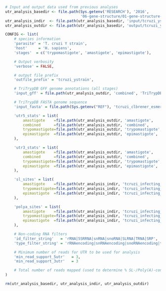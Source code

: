```r
# Input and output data used from previous analyses
utr_analysis_basedir <- file.path(Sys.getenv('RESEARCH'), '2016',
                                  '06-gene-structure/01-gene-structure-determination')
utr_analysis_indir  <- file.path(utr_analysis_basedir, 'input/tcruzi_ystrain')
utr_analysis_outdir <- file.path(utr_analysis_basedir, 'output/tcruzi_ystrain')

CONFIG <- list(
    # species information
    'parasite' = 'T. cruzi Y strain',
    'host'     = 'H. sapiens',
    'stages'  = c('trypomastigote', 'amastigote', 'epimastigote'),

    # Output verbosity
    'verbose' = FALSE,

    # output file prefix
    'outfile_prefix' = 'tcruzi_ystrain',

    # TriTrypDB GFF genome annotations (all stages)
    'input_gff' = file.path(utr_analysis_outdir, 'combined', 'TriTrypDB-27_TcruziCLBrenerEsmeraldo-like-with-utrs.gff'),

    # TriTrypDB FASTA genome sequence
    'input_fasta' = file.path(Sys.getenv("REF"), 'tcruzi_clbrener_esmeraldo-like/genome/'),

    'utr5_stats' = list(
        amastigote    =file.path(utr_analysis_outdir, 'amastigote',     '5utr_stats.csv'),
        combined      =file.path(utr_analysis_outdir, 'combined',       '5utr_stats.csv'),
        trypomastigote=file.path(utr_analysis_outdir, 'trypomastigote', '5utr_stats.csv'),
        epimastigote  =file.path(utr_analysis_outdir, 'epimastigote',   '5utr_stats.csv')
    ),

    'utr3_stats' = list(
        amastigote    =file.path(utr_analysis_outdir, 'amastigote',     '3utr_stats.csv'),
        combined      =file.path(utr_analysis_outdir, 'combined',       '3utr_stats.csv'),
        trypomastigote=file.path(utr_analysis_outdir, 'trypomastigote', '3utr_stats.csv'),
        epimastigote  =file.path(utr_analysis_outdir, 'epimastigote',   '3utr_stats.csv')
    ),

    'sl_sites' = list(
        amastigote    =file.path(utr_analysis_indir, 'tcruzi_infecting_hsapiens_amastigote_sl_sorted.gff.gz'),
        trypomastigote=file.path(utr_analysis_indir, 'tcruzi_infecting_hsapiens_trypomastigote_sl_sorted.gff.gz'),
        epimastigote  =file.path(utr_analysis_indir, 'tcruzi_infecting_hsapiens_epimastigote_sl_sorted.gff.gz')
    ),

    'polya_sites' = list(
        amastigote    =file.path(utr_analysis_indir, 'tcruzi_infecting_hsapiens_amastigote_polya_sorted.gff.gz'),
        trypomastigote=file.path(utr_analysis_indir, 'tcruzi_infecting_hsapiens_trypomastigote_polya_sorted.gff.gz'),
        epimastigote  =file.path(utr_analysis_indir, 'tcruzi_infecting_hsapiens_epimastigote_polya_sorted.gff.gz')
    ),

    # Non-coding RNA filters
    'id_filter_string'   = 'rRNA|5SRRNA|snRNA|snoRNA|SLRNA|TRNA|SRP',
    'type_filter_string' = 'rRNAencoding|snRNAencoding|snoRNAencoding|tRNAencoding',

    # Minimum number of reads for UTR to be used for analysis
    'min_read_support_5utr'   = 3,
    'min_read_support_3utr'   = 3

    # Total number of reads mapped (used to determine % SL-/Poly(A)-containing
)

rm(utr_analysis_basedir, utr_analysis_indir, utr_analysis_outdir)
```
